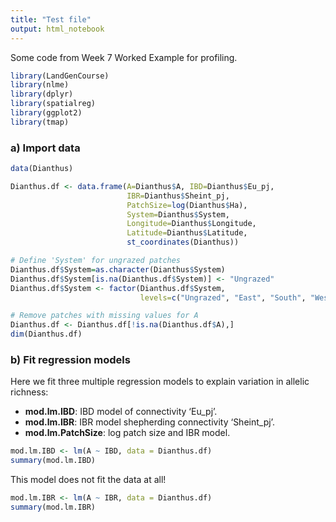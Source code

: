 ---
title: "Test file"
output: html_notebook
---

Some code from Week 7 Worked Example for profiling.

```{r message=FALSE, warning=TRUE}
library(LandGenCourse)
library(nlme)
library(dplyr)
library(spatialreg)
library(ggplot2)
library(tmap)
```

### a) Import data

```{r}
data(Dianthus)
```

```{r fig.height=5, fig.width=7}
Dianthus.df <- data.frame(A=Dianthus$A, IBD=Dianthus$Eu_pj, 
                          IBR=Dianthus$Sheint_pj,
                          PatchSize=log(Dianthus$Ha),
                          System=Dianthus$System,
                          Longitude=Dianthus$Longitude,
                          Latitude=Dianthus$Latitude,
                          st_coordinates(Dianthus))

# Define 'System' for ungrazed patches
Dianthus.df$System=as.character(Dianthus$System)
Dianthus.df$System[is.na(Dianthus.df$System)] <- "Ungrazed"
Dianthus.df$System <- factor(Dianthus.df$System, 
                             levels=c("Ungrazed", "East", "South", "West"))

# Remove patches with missing values for A
Dianthus.df <- Dianthus.df[!is.na(Dianthus.df$A),]
dim(Dianthus.df)

```


### b) Fit regression models

Here we fit three multiple regression models to explain variation in allelic richness:

- **mod.lm.IBD**: IBD model of connectivity 'Eu_pj'.
- **mod.lm.IBR**: IBR model shepherding connectivity 'Sheint_pj'.
- **mod.lm.PatchSize**: log patch size and IBR model.

```{r}
mod.lm.IBD <- lm(A ~ IBD, data = Dianthus.df)
summary(mod.lm.IBD)
```

This model does not fit the data at all!

```{r}
mod.lm.IBR <- lm(A ~ IBR, data = Dianthus.df)
summary(mod.lm.IBR)
```
